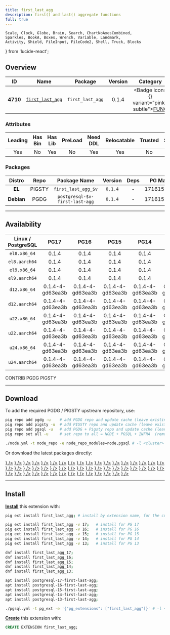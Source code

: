 ```yaml
---
title: first_last_agg
description: first() and last() aggregate functions
full: true
---
```


    Scale, Clock, Globe, Brain, Search, ChartNoAxesCombined,
    Sparkles, BookA, Boxes, Wrench, Variable, Landmark,
    Activity, Shield, FileInput, FileCode2, Shell, Truck, Blocks
} from 'lucide-react';

## Overview

| <TooltipIconButton tooltip="Extension unique identifier" side="top">ID</TooltipIconButton> | <TooltipIconButton tooltip="Extension name" side="top">Name</TooltipIconButton> | <TooltipIconButton tooltip="Package name for installation" side="top">Package</TooltipIconButton> | <TooltipIconButton tooltip="Latest available extension version" side="top">Version</TooltipIconButton> | <TooltipIconButton tooltip="Extension category" side="top">Category</TooltipIconButton> | <TooltipIconButton tooltip="Open source license" side="top">License</TooltipIconButton> | <TooltipIconButton tooltip="Programming language" side="top">Lang</TooltipIconButton> |
|:--------:|:--------:|:----------:|:--------------:|:---------------------------------------:|:------------------------------------------------------:|:----:|
| **4710** | [`first_last_agg`](https://github.com/wulczer/first_last_agg) | `first_last_agg` | 0.1.4 | <Badge icon={<Variable />} variant="pink-subtle"><a href="/ext/func" className="no-underline">FUNC</a></Badge> | <a href="/ext/list/license#postgresql" className="no-underline"><Badge icon={<Scale />} variant="blue-subtle">PostgreSQL</Badge></a> | <a href="/ext/list/lang#c"><Badge icon={<FileCode2 />} variant="blue-subtle">C</Badge></a> |

### Attributes

| <TooltipIconButton tooltip="The Primary Leading extension in the Package" side="top">Leading</TooltipIconButton> | <TooltipIconButton tooltip="Contains binary utils" side="top">Has Bin</TooltipIconButton> | <TooltipIconButton tooltip="Contains .so shared library files" side="top">Has Lib</TooltipIconButton> | <TooltipIconButton tooltip="Requires preloading via shared_preload_libraries" side="top">PreLoad</TooltipIconButton> | <TooltipIconButton tooltip="Requires CREATE EXTENSION DDL command" side="top">Need DDL</TooltipIconButton> | <TooltipIconButton tooltip="Can be installed in any schema" side="top">Relocatable</TooltipIconButton> | <TooltipIconButton tooltip="Can be created by non-superuser" side="top">Trusted</TooltipIconButton> | <TooltipIconButton tooltip="Schemas used by this extension" side="top">Schemas</TooltipIconButton> |
|:-------:|:-------:|:-------:|:-------:|:--------:|:-----------:|:-------:|:-------:|
| Yes | No | Yes | No | Yes | Yes | No | - |

### Packages

| <TooltipIconButton tooltip="Linux distribution family, EL or Debian" side="top">Distro</TooltipIconButton> | <TooltipIconButton tooltip="Package repository" side="top">Repo</TooltipIconButton> | <TooltipIconButton tooltip="The RPM/DEB Package Name Pattern (replace $v with real pg major)" side="top">Package Name</TooltipIconButton> | <TooltipIconButton tooltip="Latest package version" side="top">Version</TooltipIconButton> | <TooltipIconButton tooltip="RPM/DEB Package dependencies" side="top">Deps</TooltipIconButton> | <TooltipIconButton tooltip="Available in these PostgreSQL Major Versions" side="top">PG Major</TooltipIconButton> |
|:----------:|:--------:|:------------------------:|:-----------:|:------------:|:------------------:|
|   **EL**   | <Badge variant="amber-subtle"><span className="font-bold">PIGSTY</span></Badge> | `first_last_agg_$v` | `0.1.4` | - | <Badge variant="green-subtle">17</Badge><Badge variant="green-subtle">16</Badge><Badge variant="green-subtle">15</Badge><Badge variant="green-subtle">14</Badge><Badge variant="green-subtle">13</Badge> |
| **Debian** | <Badge variant="blue-subtle"><span className="font-bold">PGDG</span></Badge> | `postgresql-$v-first-last-agg` | `0.1.4` | - | <Badge variant="green-subtle">17</Badge><Badge variant="green-subtle">16</Badge><Badge variant="green-subtle">15</Badge><Badge variant="green-subtle">14</Badge><Badge variant="green-subtle">13</Badge> |



------

## Availability

| <TooltipIconButton tooltip="Linux Distro Arch / PostgreSQL Major Version" side="top">Linux / PostgreSQL </TooltipIconButton> | **PG17** | **PG16** | **PG15** | **PG14** | **PG13** |
|:-----:|:-----:|:-----:|:-----:|:-----:|:-----:|
| `el8.x86_64` | <Badge variant="amber-subtle">0.1.4</Badge> | <Badge variant="amber-subtle">0.1.4</Badge> | <Badge variant="amber-subtle">0.1.4</Badge> | <Badge variant="amber-subtle">0.1.4</Badge> | <Badge variant="amber-subtle">0.1.4</Badge> |
| `el8.aarch64` | <Badge variant="amber-subtle">0.1.4</Badge> | <Badge variant="amber-subtle">0.1.4</Badge> | <Badge variant="amber-subtle">0.1.4</Badge> | <Badge variant="amber-subtle">0.1.4</Badge> | <Badge variant="amber-subtle">0.1.4</Badge> |
| `el9.x86_64` | <Badge variant="amber-subtle">0.1.4</Badge> | <Badge variant="amber-subtle">0.1.4</Badge> | <Badge variant="amber-subtle">0.1.4</Badge> | <Badge variant="amber-subtle">0.1.4</Badge> | <Badge variant="amber-subtle">0.1.4</Badge> |
| `el9.aarch64` | <Badge variant="amber-subtle">0.1.4</Badge> | <Badge variant="amber-subtle">0.1.4</Badge> | <Badge variant="amber-subtle">0.1.4</Badge> | <Badge variant="amber-subtle">0.1.4</Badge> | <Badge variant="amber-subtle">0.1.4</Badge> |
| `d12.x86_64` | <Badge variant="blue-subtle">0.1.4-4-gd63ea3b</Badge> | <Badge variant="blue-subtle">0.1.4-4-gd63ea3b</Badge> | <Badge variant="blue-subtle">0.1.4-4-gd63ea3b</Badge> | <Badge variant="blue-subtle">0.1.4-4-gd63ea3b</Badge> | <Badge variant="blue-subtle">0.1.4-4-gd63ea3b</Badge> |
| `d12.aarch64` | <Badge variant="blue-subtle">0.1.4-4-gd63ea3b</Badge> | <Badge variant="blue-subtle">0.1.4-4-gd63ea3b</Badge> | <Badge variant="blue-subtle">0.1.4-4-gd63ea3b</Badge> | <Badge variant="blue-subtle">0.1.4-4-gd63ea3b</Badge> | <Badge variant="blue-subtle">0.1.4-4-gd63ea3b</Badge> |
| `u22.x86_64` | <Badge variant="blue-subtle">0.1.4-4-gd63ea3b</Badge> | <Badge variant="blue-subtle">0.1.4-4-gd63ea3b</Badge> | <Badge variant="blue-subtle">0.1.4-4-gd63ea3b</Badge> | <Badge variant="blue-subtle">0.1.4-4-gd63ea3b</Badge> | <Badge variant="blue-subtle">0.1.4-4-gd63ea3b</Badge> |
| `u22.aarch64` | <Badge variant="blue-subtle">0.1.4-4-gd63ea3b</Badge> | <Badge variant="blue-subtle">0.1.4-4-gd63ea3b</Badge> | <Badge variant="blue-subtle">0.1.4-4-gd63ea3b</Badge> | <Badge variant="blue-subtle">0.1.4-4-gd63ea3b</Badge> | <Badge variant="blue-subtle">0.1.4-4-gd63ea3b</Badge> |
| `u24.x86_64` | <Badge variant="blue-subtle">0.1.4-4-gd63ea3b</Badge> | <Badge variant="blue-subtle">0.1.4-4-gd63ea3b</Badge> | <Badge variant="blue-subtle">0.1.4-4-gd63ea3b</Badge> | <Badge variant="blue-subtle">0.1.4-4-gd63ea3b</Badge> | <Badge variant="blue-subtle">0.1.4-4-gd63ea3b</Badge> |
| `u24.aarch64` | <Badge variant="blue-subtle">0.1.4-4-gd63ea3b</Badge> | <Badge variant="blue-subtle">0.1.4-4-gd63ea3b</Badge> | <Badge variant="blue-subtle">0.1.4-4-gd63ea3b</Badge> | <Badge variant="blue-subtle">0.1.4-4-gd63ea3b</Badge> | <Badge variant="blue-subtle">0.1.4-4-gd63ea3b</Badge> |

<Badge variant="green-subtle"><span className="font-black">CONTRIB</span></Badge> <Badge variant="blue-subtle"><span className="font-black">PGDG</span></Badge> <Badge variant="amber-subtle"><span className="font-black">PIGSTY</span></Badge>

------

## Download

To add the required PGDG / PIGSTY upstream repository, use:

```bash tab="pig"
pig repo add pgdg -u    # add PGDG repo and update cache (leave existing repos)
pig repo add pigsty -u  # add PIGSTY repo and update cache (leave existing repos)
pig repo add pgsql -u   # add PGDG + Pigsty repo and update cache (leave existing repos)
pig repo set all -u     # set repo to all = NODE + PGSQL + INFRA  (remove existing repos)
```
```bash tab="pigsty"
./node.yml -t node_repo -e node_repo_modules=node,pgsql # -l <cluster>
```

Or download the latest packages directly:

<Files>
    <Folder name="el8.x86_64">
        <a href="https://repo.pigsty.io/yum/pgsql/el8.x86_64/first_last_agg_17-0.1.4-1PIGSTY.el8.x86_64.rpm"><File name="first_last_agg_17-0.1.4-1PIGSTY.el8.x86_64.rpm" icon={<Package className="text-emerald-500" />} /></a>
        <a href="https://repo.pigsty.io/yum/pgsql/el8.x86_64/first_last_agg_16-0.1.4-1PIGSTY.el8.x86_64.rpm"><File name="first_last_agg_16-0.1.4-1PIGSTY.el8.x86_64.rpm" icon={<Package className="text-emerald-500" />} /></a>
        <a href="https://repo.pigsty.io/yum/pgsql/el8.x86_64/first_last_agg_15-0.1.4-1PIGSTY.el8.x86_64.rpm"><File name="first_last_agg_15-0.1.4-1PIGSTY.el8.x86_64.rpm" icon={<Package className="text-emerald-500" />} /></a>
        <a href="https://repo.pigsty.io/yum/pgsql/el8.x86_64/first_last_agg_14-0.1.4-1PIGSTY.el8.x86_64.rpm"><File name="first_last_agg_14-0.1.4-1PIGSTY.el8.x86_64.rpm" icon={<Package className="text-emerald-500" />} /></a>
        <a href="https://repo.pigsty.io/yum/pgsql/el8.x86_64/first_last_agg_13-0.1.4-1PIGSTY.el8.x86_64.rpm"><File name="first_last_agg_13-0.1.4-1PIGSTY.el8.x86_64.rpm" icon={<Package className="text-emerald-500" />} /></a>
    </Folder>
    <Folder name="el8.aarch64">
        <a href="https://repo.pigsty.io/yum/pgsql/el8.aarch64/first_last_agg_17-0.1.4-1PIGSTY.el8.aarch64.rpm"><File name="first_last_agg_17-0.1.4-1PIGSTY.el8.aarch64.rpm" icon={<Package className="text-orange-500" />} /></a>
        <a href="https://repo.pigsty.io/yum/pgsql/el8.aarch64/first_last_agg_16-0.1.4-1PIGSTY.el8.aarch64.rpm"><File name="first_last_agg_16-0.1.4-1PIGSTY.el8.aarch64.rpm" icon={<Package className="text-orange-500" />} /></a>
        <a href="https://repo.pigsty.io/yum/pgsql/el8.aarch64/first_last_agg_15-0.1.4-1PIGSTY.el8.aarch64.rpm"><File name="first_last_agg_15-0.1.4-1PIGSTY.el8.aarch64.rpm" icon={<Package className="text-orange-500" />} /></a>
        <a href="https://repo.pigsty.io/yum/pgsql/el8.aarch64/first_last_agg_14-0.1.4-1PIGSTY.el8.aarch64.rpm"><File name="first_last_agg_14-0.1.4-1PIGSTY.el8.aarch64.rpm" icon={<Package className="text-orange-500" />} /></a>
        <a href="https://repo.pigsty.io/yum/pgsql/el8.aarch64/first_last_agg_13-0.1.4-1PIGSTY.el8.aarch64.rpm"><File name="first_last_agg_13-0.1.4-1PIGSTY.el8.aarch64.rpm" icon={<Package className="text-orange-500" />} /></a>
    </Folder>
    <Folder name="el9.x86_64">
        <a href="https://repo.pigsty.io/yum/pgsql/el9.x86_64/first_last_agg_17-0.1.4-1PIGSTY.el9.x86_64.rpm"><File name="first_last_agg_17-0.1.4-1PIGSTY.el9.x86_64.rpm" icon={<Package className="text-emerald-500" />} /></a>
        <a href="https://repo.pigsty.io/yum/pgsql/el9.x86_64/first_last_agg_16-0.1.4-1PIGSTY.el9.x86_64.rpm"><File name="first_last_agg_16-0.1.4-1PIGSTY.el9.x86_64.rpm" icon={<Package className="text-emerald-500" />} /></a>
        <a href="https://repo.pigsty.io/yum/pgsql/el9.x86_64/first_last_agg_15-0.1.4-1PIGSTY.el9.x86_64.rpm"><File name="first_last_agg_15-0.1.4-1PIGSTY.el9.x86_64.rpm" icon={<Package className="text-emerald-500" />} /></a>
        <a href="https://repo.pigsty.io/yum/pgsql/el9.x86_64/first_last_agg_14-0.1.4-1PIGSTY.el9.x86_64.rpm"><File name="first_last_agg_14-0.1.4-1PIGSTY.el9.x86_64.rpm" icon={<Package className="text-emerald-500" />} /></a>
        <a href="https://repo.pigsty.io/yum/pgsql/el9.x86_64/first_last_agg_13-0.1.4-1PIGSTY.el9.x86_64.rpm"><File name="first_last_agg_13-0.1.4-1PIGSTY.el9.x86_64.rpm" icon={<Package className="text-emerald-500" />} /></a>
    </Folder>
    <Folder name="el9.aarch64">
        <a href="https://repo.pigsty.io/yum/pgsql/el9.aarch64/first_last_agg_17-0.1.4-1PIGSTY.el9.aarch64.rpm"><File name="first_last_agg_17-0.1.4-1PIGSTY.el9.aarch64.rpm" icon={<Package className="text-orange-500" />} /></a>
        <a href="https://repo.pigsty.io/yum/pgsql/el9.aarch64/first_last_agg_16-0.1.4-1PIGSTY.el9.aarch64.rpm"><File name="first_last_agg_16-0.1.4-1PIGSTY.el9.aarch64.rpm" icon={<Package className="text-orange-500" />} /></a>
        <a href="https://repo.pigsty.io/yum/pgsql/el9.aarch64/first_last_agg_15-0.1.4-1PIGSTY.el9.aarch64.rpm"><File name="first_last_agg_15-0.1.4-1PIGSTY.el9.aarch64.rpm" icon={<Package className="text-orange-500" />} /></a>
        <a href="https://repo.pigsty.io/yum/pgsql/el9.aarch64/first_last_agg_14-0.1.4-1PIGSTY.el9.aarch64.rpm"><File name="first_last_agg_14-0.1.4-1PIGSTY.el9.aarch64.rpm" icon={<Package className="text-orange-500" />} /></a>
        <a href="https://repo.pigsty.io/yum/pgsql/el9.aarch64/first_last_agg_13-0.1.4-1PIGSTY.el9.aarch64.rpm"><File name="first_last_agg_13-0.1.4-1PIGSTY.el9.aarch64.rpm" icon={<Package className="text-orange-500" />} /></a>
    </Folder>
    <Folder name="d12.x86_64">
        <a href="https://apt.postgresql.org/pub/repos/apt/pool/main/f/first-last-agg/postgresql-17-first-last-agg_0.1.4-4-gd63ea3b-8.pgdg120+1_arm64.deb"><File name="postgresql-17-first-last-agg_0.1.4-4-gd63ea3b-8.pgdg120+1_arm64.deb" icon={<Box className="text-emerald-500" />} /></a>
        <a href="https://apt.postgresql.org/pub/repos/apt/pool/main/f/first-last-agg/postgresql-16-first-last-agg_0.1.4-4-gd63ea3b-8.pgdg120+1_arm64.deb"><File name="postgresql-16-first-last-agg_0.1.4-4-gd63ea3b-8.pgdg120+1_arm64.deb" icon={<Box className="text-emerald-500" />} /></a>
        <a href="https://apt.postgresql.org/pub/repos/apt/pool/main/f/first-last-agg/postgresql-15-first-last-agg_0.1.4-4-gd63ea3b-8.pgdg120+1_arm64.deb"><File name="postgresql-15-first-last-agg_0.1.4-4-gd63ea3b-8.pgdg120+1_arm64.deb" icon={<Box className="text-emerald-500" />} /></a>
        <a href="https://apt.postgresql.org/pub/repos/apt/pool/main/f/first-last-agg/postgresql-14-first-last-agg_0.1.4-4-gd63ea3b-8.pgdg120+1_arm64.deb"><File name="postgresql-14-first-last-agg_0.1.4-4-gd63ea3b-8.pgdg120+1_arm64.deb" icon={<Box className="text-emerald-500" />} /></a>
        <a href="https://apt.postgresql.org/pub/repos/apt/pool/main/f/first-last-agg/postgresql-13-first-last-agg_0.1.4-4-gd63ea3b-8.pgdg120+1_arm64.deb"><File name="postgresql-13-first-last-agg_0.1.4-4-gd63ea3b-8.pgdg120+1_arm64.deb" icon={<Box className="text-emerald-500" />} /></a>
    </Folder>
    <Folder name="d12.aarch64">
        <a href="https://apt.postgresql.org/pub/repos/apt/pool/main/f/first-last-agg/postgresql-17-first-last-agg_0.1.4-4-gd63ea3b-8.pgdg120+1_amd64.deb"><File name="postgresql-17-first-last-agg_0.1.4-4-gd63ea3b-8.pgdg120+1_amd64.deb" icon={<Box className="text-orange-500" />} /></a>
        <a href="https://apt.postgresql.org/pub/repos/apt/pool/main/f/first-last-agg/postgresql-16-first-last-agg_0.1.4-4-gd63ea3b-8.pgdg120+1_amd64.deb"><File name="postgresql-16-first-last-agg_0.1.4-4-gd63ea3b-8.pgdg120+1_amd64.deb" icon={<Box className="text-orange-500" />} /></a>
        <a href="https://apt.postgresql.org/pub/repos/apt/pool/main/f/first-last-agg/postgresql-15-first-last-agg_0.1.4-4-gd63ea3b-8.pgdg120+1_amd64.deb"><File name="postgresql-15-first-last-agg_0.1.4-4-gd63ea3b-8.pgdg120+1_amd64.deb" icon={<Box className="text-orange-500" />} /></a>
        <a href="https://apt.postgresql.org/pub/repos/apt/pool/main/f/first-last-agg/postgresql-14-first-last-agg_0.1.4-4-gd63ea3b-8.pgdg120+1_amd64.deb"><File name="postgresql-14-first-last-agg_0.1.4-4-gd63ea3b-8.pgdg120+1_amd64.deb" icon={<Box className="text-orange-500" />} /></a>
        <a href="https://apt.postgresql.org/pub/repos/apt/pool/main/f/first-last-agg/postgresql-13-first-last-agg_0.1.4-4-gd63ea3b-8.pgdg120+1_amd64.deb"><File name="postgresql-13-first-last-agg_0.1.4-4-gd63ea3b-8.pgdg120+1_amd64.deb" icon={<Box className="text-orange-500" />} /></a>
    </Folder>
    <Folder name="u22.x86_64">
        <a href="https://apt.postgresql.org/pub/repos/apt/pool/main/f/first-last-agg/postgresql-17-first-last-agg_0.1.4-4-gd63ea3b-8.pgdg22.04+1_amd64.deb"><File name="postgresql-17-first-last-agg_0.1.4-4-gd63ea3b-8.pgdg22.04+1_amd64.deb" icon={<Box className="text-emerald-500" />} /></a>
        <a href="https://apt.postgresql.org/pub/repos/apt/pool/main/f/first-last-agg/postgresql-16-first-last-agg_0.1.4-4-gd63ea3b-8.pgdg22.04+1_amd64.deb"><File name="postgresql-16-first-last-agg_0.1.4-4-gd63ea3b-8.pgdg22.04+1_amd64.deb" icon={<Box className="text-emerald-500" />} /></a>
        <a href="https://apt.postgresql.org/pub/repos/apt/pool/main/f/first-last-agg/postgresql-15-first-last-agg_0.1.4-4-gd63ea3b-8.pgdg22.04+1_amd64.deb"><File name="postgresql-15-first-last-agg_0.1.4-4-gd63ea3b-8.pgdg22.04+1_amd64.deb" icon={<Box className="text-emerald-500" />} /></a>
        <a href="https://apt.postgresql.org/pub/repos/apt/pool/main/f/first-last-agg/postgresql-14-first-last-agg_0.1.4-4-gd63ea3b-8.pgdg22.04+1_amd64.deb"><File name="postgresql-14-first-last-agg_0.1.4-4-gd63ea3b-8.pgdg22.04+1_amd64.deb" icon={<Box className="text-emerald-500" />} /></a>
        <a href="https://apt.postgresql.org/pub/repos/apt/pool/main/f/first-last-agg/postgresql-13-first-last-agg_0.1.4-4-gd63ea3b-8.pgdg22.04+1_amd64.deb"><File name="postgresql-13-first-last-agg_0.1.4-4-gd63ea3b-8.pgdg22.04+1_amd64.deb" icon={<Box className="text-emerald-500" />} /></a>
    </Folder>
    <Folder name="u22.aarch64">
        <a href="https://apt.postgresql.org/pub/repos/apt/pool/main/f/first-last-agg/postgresql-17-first-last-agg_0.1.4-4-gd63ea3b-8.pgdg22.04+1_arm64.deb"><File name="postgresql-17-first-last-agg_0.1.4-4-gd63ea3b-8.pgdg22.04+1_arm64.deb" icon={<Box className="text-orange-500" />} /></a>
        <a href="https://apt.postgresql.org/pub/repos/apt/pool/main/f/first-last-agg/postgresql-16-first-last-agg_0.1.4-4-gd63ea3b-8.pgdg22.04+1_arm64.deb"><File name="postgresql-16-first-last-agg_0.1.4-4-gd63ea3b-8.pgdg22.04+1_arm64.deb" icon={<Box className="text-orange-500" />} /></a>
        <a href="https://apt.postgresql.org/pub/repos/apt/pool/main/f/first-last-agg/postgresql-15-first-last-agg_0.1.4-4-gd63ea3b-8.pgdg22.04+1_arm64.deb"><File name="postgresql-15-first-last-agg_0.1.4-4-gd63ea3b-8.pgdg22.04+1_arm64.deb" icon={<Box className="text-orange-500" />} /></a>
        <a href="https://apt.postgresql.org/pub/repos/apt/pool/main/f/first-last-agg/postgresql-14-first-last-agg_0.1.4-4-gd63ea3b-8.pgdg22.04+1_arm64.deb"><File name="postgresql-14-first-last-agg_0.1.4-4-gd63ea3b-8.pgdg22.04+1_arm64.deb" icon={<Box className="text-orange-500" />} /></a>
        <a href="https://apt.postgresql.org/pub/repos/apt/pool/main/f/first-last-agg/postgresql-13-first-last-agg_0.1.4-4-gd63ea3b-8.pgdg22.04+1_arm64.deb"><File name="postgresql-13-first-last-agg_0.1.4-4-gd63ea3b-8.pgdg22.04+1_arm64.deb" icon={<Box className="text-orange-500" />} /></a>
    </Folder>
    <Folder name="u24.x86_64">
        <a href="https://apt.postgresql.org/pub/repos/apt/pool/main/f/first-last-agg/postgresql-17-first-last-agg_0.1.4-4-gd63ea3b-8.pgdg24.04+1_amd64.deb"><File name="postgresql-17-first-last-agg_0.1.4-4-gd63ea3b-8.pgdg24.04+1_amd64.deb" icon={<Box className="text-emerald-500" />} /></a>
        <a href="https://apt.postgresql.org/pub/repos/apt/pool/main/f/first-last-agg/postgresql-16-first-last-agg_0.1.4-4-gd63ea3b-8.pgdg24.04+1_amd64.deb"><File name="postgresql-16-first-last-agg_0.1.4-4-gd63ea3b-8.pgdg24.04+1_amd64.deb" icon={<Box className="text-emerald-500" />} /></a>
        <a href="https://apt.postgresql.org/pub/repos/apt/pool/main/f/first-last-agg/postgresql-15-first-last-agg_0.1.4-4-gd63ea3b-8.pgdg24.04+1_amd64.deb"><File name="postgresql-15-first-last-agg_0.1.4-4-gd63ea3b-8.pgdg24.04+1_amd64.deb" icon={<Box className="text-emerald-500" />} /></a>
        <a href="https://apt.postgresql.org/pub/repos/apt/pool/main/f/first-last-agg/postgresql-14-first-last-agg_0.1.4-4-gd63ea3b-8.pgdg24.04+1_amd64.deb"><File name="postgresql-14-first-last-agg_0.1.4-4-gd63ea3b-8.pgdg24.04+1_amd64.deb" icon={<Box className="text-emerald-500" />} /></a>
        <a href="https://apt.postgresql.org/pub/repos/apt/pool/main/f/first-last-agg/postgresql-13-first-last-agg_0.1.4-4-gd63ea3b-8.pgdg24.04+1_amd64.deb"><File name="postgresql-13-first-last-agg_0.1.4-4-gd63ea3b-8.pgdg24.04+1_amd64.deb" icon={<Box className="text-emerald-500" />} /></a>
    </Folder>
    <Folder name="u24.aarch64">
        <a href="https://apt.postgresql.org/pub/repos/apt/pool/main/f/first-last-agg/postgresql-17-first-last-agg_0.1.4-4-gd63ea3b-8.pgdg24.04+1_arm64.deb"><File name="postgresql-17-first-last-agg_0.1.4-4-gd63ea3b-8.pgdg24.04+1_arm64.deb" icon={<Box className="text-orange-500" />} /></a>
        <a href="https://apt.postgresql.org/pub/repos/apt/pool/main/f/first-last-agg/postgresql-16-first-last-agg_0.1.4-4-gd63ea3b-8.pgdg24.04+1_arm64.deb"><File name="postgresql-16-first-last-agg_0.1.4-4-gd63ea3b-8.pgdg24.04+1_arm64.deb" icon={<Box className="text-orange-500" />} /></a>
        <a href="https://apt.postgresql.org/pub/repos/apt/pool/main/f/first-last-agg/postgresql-15-first-last-agg_0.1.4-4-gd63ea3b-8.pgdg24.04+1_arm64.deb"><File name="postgresql-15-first-last-agg_0.1.4-4-gd63ea3b-8.pgdg24.04+1_arm64.deb" icon={<Box className="text-orange-500" />} /></a>
        <a href="https://apt.postgresql.org/pub/repos/apt/pool/main/f/first-last-agg/postgresql-14-first-last-agg_0.1.4-4-gd63ea3b-8.pgdg24.04+1_arm64.deb"><File name="postgresql-14-first-last-agg_0.1.4-4-gd63ea3b-8.pgdg24.04+1_arm64.deb" icon={<Box className="text-orange-500" />} /></a>
        <a href="https://apt.postgresql.org/pub/repos/apt/pool/main/f/first-last-agg/postgresql-13-first-last-agg_0.1.4-4-gd63ea3b-8.pgdg24.04+1_arm64.deb"><File name="postgresql-13-first-last-agg_0.1.4-4-gd63ea3b-8.pgdg24.04+1_arm64.deb" icon={<Box className="text-orange-500" />} /></a>
    </Folder>
</Files>

------

## Install

[**Install**](/docs/pgsql/extension/install) this extension with:

```bash tab="pig"
pig ext install first_last_agg; # install by extension name, for the current active PG version

pig ext install first_last_agg -v 17;   # install for PG 17
pig ext install first_last_agg -v 16;   # install for PG 16
pig ext install first_last_agg -v 15;   # install for PG 15
pig ext install first_last_agg -v 14;   # install for PG 14
pig ext install first_last_agg -v 13;   # install for PG 13
```
```bash tab="yum" 
dnf install first_last_agg_17;
dnf install first_last_agg_16;
dnf install first_last_agg_15;
dnf install first_last_agg_14;
dnf install first_last_agg_13;
```
```bash tab="apt" 
apt install postgresql-17-first-last-agg;
apt install postgresql-16-first-last-agg;
apt install postgresql-15-first-last-agg;
apt install postgresql-14-first-last-agg;
apt install postgresql-13-first-last-agg;
```
```bash tab="ansible"
./pgsql.yml -t pg_ext -e '{"pg_extensions": ["first_last_agg"]}' # -l <cls>
```

[**Create**](/docs/pgsql/extension/create) this extension with:

```sql
CREATE EXTENSION first_last_agg;
```


